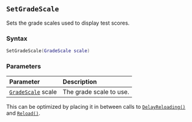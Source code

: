 ::: {.minipage data-latex="{\textwidth}"}
## `SetGradeScale`

Sets the grade scales\index{grade scales} used to display test scores.

### Syntax {-}

``` .lua
SetGradeScale(GradeScale scale)
```

### Parameters {-}

**Parameter** | **Description**
| :-- | :-- |
| [`GradeScale`](#gradescale) scale | The grade scale to use. |

:::: {.tipsection data-latex=""}
This can be optimized by placing it in between calls to [`DelayReloading()`](#standard-delayreloading) and [`Reload()`](#standard-reload).
::::
:::
